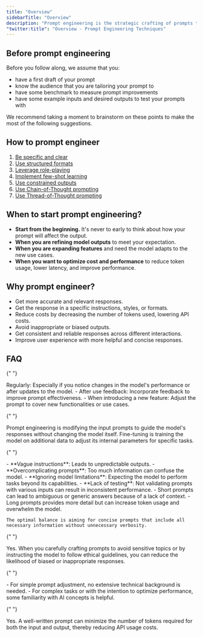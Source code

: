 ```yaml
---
title: "Overview"
sidebarTitle: "Overview"
description: "Prompt engineering is the strategic crafting of prompts to guide Large Language Models to produce accurate and desired outputs."
"twitter:title": "Overview - Prompt Engineering Techniques"
---
```



## Before prompt engineering

Before you follow along, we assume that you:

- have a first draft of your prompt
- know the audience that you are tailoring your prompt to
- have some benchmark to measure prompt improvements
- have some example inputs and desired outputs to test your prompts with

We recommend taking a moment to brainstorm on these points to make the most of the following suggestions.

## How to prompt engineer

1. [Be specific and clear](/guides/prompt-engineering/be-specific-and-clear)
2. [Use structured formats](/guides/prompt-engineering/use-structured-formats)
3. [Leverage role-playing](/guides/prompt-engineering/leverage-role-playing)
4. [Implement few-shot learning](/guides/prompt-engineering/implement-few-shot-learning)
5. [Use constrained outputs](/guides/prompt-engineering/use-constrained-outputs)
6. [Use Chain-of-Thought prompting](/guides/prompt-engineering/use-chain-of-thought-prompting)
7. [Use Thread-of-Thought prompting](/guides/prompt-engineering/use-thread-of-thought-prompting)

## When to start prompt engineering?

- **Start from the beginning.** It's never to early to think about how your prompt will affect the output.
- **When you are refining model outputs** to meet your expectation.
- **When you are expanding features** and need the model adapts to the new use cases.
- **When you want to optimize cost and performance** to reduce token usage, lower latency, and improve performance.

## Why prompt engineer?

- Get more accurate and relevant responses.
- Get the response in a specific instructions, styles, or formats.
- Reduce costs by decreasing the number of tokens used, lowering API costs.
- Avoid inappropriate or biased outputs.
- Get consistent and reliable responses across different interactions.
- Improve user experience with more helpful and concise responses.

## FAQ

<AccordionGroup>

{" "}

<Accordion title="How often should I update my prompts?">
  Regularly: Especially if you notice changes in the model's performance or
  after updates to the model. - After use feedback: Incorporate feedback to
  improve prompt effectiveness. - When introducing a new feature: Adjust the
  prompt to cover new functionalities or use cases.
</Accordion>

{" "}

<Accordion title="What's the difference between prompt engineering vs. finetuning?">
  Prompt engineering is modifying the input prompts to guide the model's
  responses without changing the model itself. Fine-tuning is training the model
  on additional data to adjust its internal parameters for specific tasks.
</Accordion>

{" "}

<Accordion title="What are some common mistakes with prompt engineering?">
  - **Vague instructions**: Leads to unpredictable outputs. - **Overcomplicating
  prompts**: Too much information can confuse the model. - **Ignoring model
  limitations**: Expecting the model to perform tasks beyond its capabilities. -
  **Lack of testing**: Not validating prompts with various inputs can result in
  inconsistent performance.
</Accordion>

  <Accordion title="How does prompt length affect model responses?">
    - Short prompts can lead to ambiguous or generic answers because of a lack of context.
    - Long prompts provides more detail but can increase token usage and overwhelm the model.

    The optimal balance is aiming for concise prompts that include all necessary information without unnecessary verbosity.

  </Accordion>

{" "}

<Accordion title="Can prompt engineering remove biases?">
  Yes. When you carefully crafting prompts to avoid sensitive topics or by
  instructing the model to follow ethical guidelines, you can reduce the
  likelihood of biased or inappropriate responses.
</Accordion>

{" "}

<Accordion title="Do I need to be technical to prompt engineer?">
  - For simple prompt adjustment, no extensive technical background is needed. -
  For complex tasks or with the intention to optimize performance, some
  familiarity with AI concepts is helpful.
</Accordion>

{" "}

<Accordion title="Can you cut cost with prompt engineering?">
  Yes. A well-written prompt can minimize the number of tokens required for both
  the input and output, thereby reducing API usage costs.
</Accordion>

</AccordionGroup>

<QuestionsSection />
